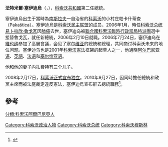 {{Infobox President
| name          = 法特米爾·塞伊迪烏 
| image         = Fatmir Sejdiu 2009.jpg
| country       = [[科索沃|科索沃]]
| order         = 2
| office        = 科索沃總統
| primeminister = [[巴伊拉姆·科苏米|巴伊拉姆·科苏米]]<br>[[阿吉姆·切库|阿吉姆·切库]]<br>[[哈辛·塔奇|哈辛·塔奇]]
| term_start    = 2006年2月10日
| term_end      = 2010年9月27日
| predecessor   = [[易卜拉欣·鲁戈瓦|易卜拉欣·鲁戈瓦]]
| successor     = [[亚库普·克拉斯尼奇|亚库普·克拉斯尼奇]]（代理）
| birth_date    = {{birth date and age|1951|10|23|df=y}}
| birth_place   = {{YUG}}[[科索沃|科索沃]][[帕卡什蒂查|帕卡什蒂查]]
| party         = [[科索沃民主联盟|科索沃民主联盟]]
|spouse         = 内扎费特·塞伊迪烏（Nezafete Sejdiu）
|religion       = [[伊斯兰教|伊斯兰教]]
|alma_mater     = [[普里什蒂纳大学|普里什蒂纳大学]]
}}
'''法特米爾·塞伊迪烏'''（{{lang|sq|'''Fatmir Sejdiu'''}}，{{bd|1951年|10月23日|catIdx=S}}），[[科索沃共和國|科索沃共和國]]第二任總統。

塞伊迪烏出生于當時為[[南斯拉夫|南斯拉夫]]一自治省的[[科索沃|科索沃]]的小村庄帕卡什蒂查（Pakaštica）。塞伊迪烏是[[科索沃民主联盟|科索沃民主联盟]]的成员，2006年1月，時任[[科索沃总统|科索沃总统]][[易卜拉欣·鲁戈瓦|易卜拉欣·鲁戈瓦]]因[[肺癌|肺癌]]去世，塞伊迪乌被[[聯合國科索沃臨時行政當局特派團|聯合國科索沃臨時行政當局特派團]]選中接替魯戈瓦，就任新總統，2006年2月10日就職。2006年7月24日，塞伊迪乌在[[維也纳|維也纳]]参加了高層會議，会见了[[塞尔维亚|塞尔维亚]]的總統和總理，共同商讨科索沃未来的地位问题。塞伊迪乌也是2001年[[科索沃憲法|科索沃憲法]]框架的起草人之一，他通晓[[阿尔巴尼亚语|阿尔巴尼亚语]]、[[英語|英語]]、[[法语|法语]]和[[塞尔维亚语|塞尔维亚语]]。

他和他的妻子内扎费特有三个儿子。

2008年2月17日，[[科索沃宣布獨立事件|科索沃正式宣布独立]]。2010年9月27日，因同時擔任總統和政黨主席而被法庭裁定違反憲法，塞伊迪烏宣布辭去總統職務<ref>{{Cite web |url=http://www.bbc.co.uk/news/world-europe-11420795 |title=Kosovo president resigns over breach of constitution |accessdate=2010-10-17 |archive-date=2010-11-03 |archive-url=https://web.archive.org/web/20101103021013/http://www.bbc.co.uk/news/world-europe-11420795 |dead-url=no }}</ref>。

==參考==
{{reflist}}

{{start box}}
{{s-before|[[易卜拉欣·鲁戈瓦|易卜拉欣·鲁戈瓦]]}}
{{s-title|[[科索沃共和國總統|科索沃共和國總統]]|2006年—2010年}}
{{s-after|[[亚库普·克拉斯尼奇|亚库普·克拉斯尼奇]]<br/>（代理）}}
{{end box}}
 
{{commonscat|Fatmir Sejdiu}}
{{Authority control}}
{{DEFAULTSORT: Sejdiu, Fatmir}}
[[Category:科索沃政治人物|Category:科索沃政治人物]]
[[Category:科索沃总统|Category:科索沃总统]]
[[分類:科索沃阿爾巴尼亞人|分類:科索沃阿爾巴尼亞人]]
[[Category:科索沃穆斯林|Category:科索沃穆斯林]]
